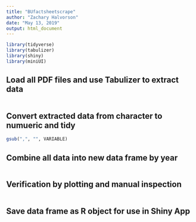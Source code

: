 ```yaml
---
title: "BUfactsheetscrape"
author: "Zachary Halvorson"
date: "May 13, 2019"
output: html_document
---
```


```r
library(tidyverse)
library(tabulizer)
library(shiny)
library(miniUI)
```

## Load all PDF files and use Tabulizer to extract data

```r




```

## Convert extracted data from character to numueric and tidy

```r


gsub(",", "", VARIABLE)

```

## Combine all data into new data frame by year

```r





```



## Verification by plotting and manual inspection

```r




```


## Save data frame as R object for use in Shiny App

```r



```





